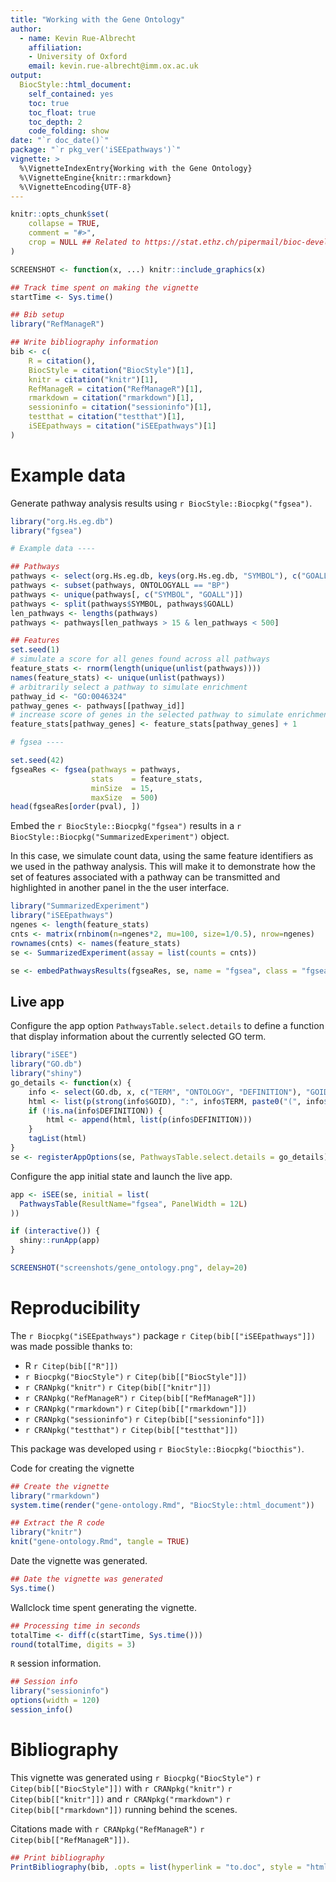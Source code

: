```yaml
---
title: "Working with the Gene Ontology"
author: 
  - name: Kevin Rue-Albrecht
    affiliation:
    - University of Oxford
    email: kevin.rue-albrecht@imm.ox.ac.uk
output: 
  BiocStyle::html_document:
    self_contained: yes
    toc: true
    toc_float: true
    toc_depth: 2
    code_folding: show
date: "`r doc_date()`"
package: "`r pkg_ver('iSEEpathways')`"
vignette: >
  %\VignetteIndexEntry{Working with the Gene Ontology}
  %\VignetteEngine{knitr::rmarkdown}
  %\VignetteEncoding{UTF-8}  
---
```


```r
knitr::opts_chunk$set(
    collapse = TRUE,
    comment = "#>",
    crop = NULL ## Related to https://stat.ethz.ch/pipermail/bioc-devel/2020-April/016656.html
)
```

```r
SCREENSHOT <- function(x, ...) knitr::include_graphics(x)
```

```r
## Track time spent on making the vignette
startTime <- Sys.time()

## Bib setup
library("RefManageR")

## Write bibliography information
bib <- c(
    R = citation(),
    BiocStyle = citation("BiocStyle")[1],
    knitr = citation("knitr")[1],
    RefManageR = citation("RefManageR")[1],
    rmarkdown = citation("rmarkdown")[1],
    sessioninfo = citation("sessioninfo")[1],
    testthat = citation("testthat")[1],
    iSEEpathways = citation("iSEEpathways")[1]
)
```

# Example data

Generate pathway analysis results using `r BiocStyle::Biocpkg("fgsea")`.

```r
library("org.Hs.eg.db")
library("fgsea")

# Example data ----

## Pathways
pathways <- select(org.Hs.eg.db, keys(org.Hs.eg.db, "SYMBOL"), c("GOALL"), keytype = "SYMBOL")
pathways <- subset(pathways, ONTOLOGYALL == "BP")
pathways <- unique(pathways[, c("SYMBOL", "GOALL")])
pathways <- split(pathways$SYMBOL, pathways$GOALL)
len_pathways <- lengths(pathways)
pathways <- pathways[len_pathways > 15 & len_pathways < 500]

## Features
set.seed(1)
# simulate a score for all genes found across all pathways
feature_stats <- rnorm(length(unique(unlist(pathways))))
names(feature_stats) <- unique(unlist(pathways))
# arbitrarily select a pathway to simulate enrichment
pathway_id <- "GO:0046324"
pathway_genes <- pathways[[pathway_id]]
# increase score of genes in the selected pathway to simulate enrichment
feature_stats[pathway_genes] <- feature_stats[pathway_genes] + 1

# fgsea ----

set.seed(42)
fgseaRes <- fgsea(pathways = pathways, 
                  stats    = feature_stats,
                  minSize  = 15,
                  maxSize  = 500)
head(fgseaRes[order(pval), ])
```

Embed the `r BiocStyle::Biocpkg("fgsea")` results in a `r BiocStyle::Biocpkg("SummarizedExperiment")` object.

In this case, we simulate count data, using the same feature identifiers as we used in the pathway analysis.
This will make it to demonstrate how the set of features associated with a pathway can be transmitted and highlighted in another panel in the the user interface.

```r
library("SummarizedExperiment")
library("iSEEpathways")
ngenes <- length(feature_stats)
cnts <- matrix(rnbinom(n=ngenes*2, mu=100, size=1/0.5), nrow=ngenes)
rownames(cnts) <- names(feature_stats)
se <- SummarizedExperiment(assay = list(counts = cnts))

se <- embedPathwaysResults(fgseaRes, se, name = "fgsea", class = "fgsea", pathwayType = "GO")
```

## Live app

Configure the app option `PathwaysTable.select.details` to define a function that display information about the currently selected GO term.

```r
library("iSEE")
library("GO.db")
library("shiny")
go_details <- function(x) {
    info <- select(GO.db, x, c("TERM", "ONTOLOGY", "DEFINITION"), "GOID")
    html <- list(p(strong(info$GOID), ":", info$TERM, paste0("(", info$ONTOLOGY, ")")))
    if (!is.na(info$DEFINITION)) {
        html <- append(html, list(p(info$DEFINITION)))
    }
    tagList(html)
}
se <- registerAppOptions(se, PathwaysTable.select.details = go_details)
```

Configure the app initial state and launch the live app.


```r
app <- iSEE(se, initial = list(
  PathwaysTable(ResultName="fgsea", PanelWidth = 12L)
))

if (interactive()) {
  shiny::runApp(app)
}
```

```r
SCREENSHOT("screenshots/gene_ontology.png", delay=20)
```


# Reproducibility

The `r Biocpkg("iSEEpathways")` package `r Citep(bib[["iSEEpathways"]])` was made possible thanks to:

* R `r Citep(bib[["R"]])`
* `r Biocpkg("BiocStyle")` `r Citep(bib[["BiocStyle"]])`
* `r CRANpkg("knitr")` `r Citep(bib[["knitr"]])`
* `r CRANpkg("RefManageR")` `r Citep(bib[["RefManageR"]])`
* `r CRANpkg("rmarkdown")` `r Citep(bib[["rmarkdown"]])`
* `r CRANpkg("sessioninfo")` `r Citep(bib[["sessioninfo"]])`
* `r CRANpkg("testthat")` `r Citep(bib[["testthat"]])`

This package was developed using `r BiocStyle::Biocpkg("biocthis")`.


Code for creating the vignette

```r
## Create the vignette
library("rmarkdown")
system.time(render("gene-ontology.Rmd", "BiocStyle::html_document"))

## Extract the R code
library("knitr")
knit("gene-ontology.Rmd", tangle = TRUE)
```

Date the vignette was generated.

```r
## Date the vignette was generated
Sys.time()
```

Wallclock time spent generating the vignette.

```r
## Processing time in seconds
totalTime <- diff(c(startTime, Sys.time()))
round(totalTime, digits = 3)
```

`R` session information.

```r
## Session info
library("sessioninfo")
options(width = 120)
session_info()
```



# Bibliography

This vignette was generated using `r Biocpkg("BiocStyle")` `r Citep(bib[["BiocStyle"]])`
with `r CRANpkg("knitr")` `r Citep(bib[["knitr"]])` and `r CRANpkg("rmarkdown")` `r Citep(bib[["rmarkdown"]])` running behind the scenes.

Citations made with `r CRANpkg("RefManageR")` `r Citep(bib[["RefManageR"]])`.

```r
## Print bibliography
PrintBibliography(bib, .opts = list(hyperlink = "to.doc", style = "html"))
```
